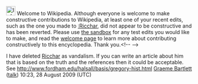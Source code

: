 <article id="24141138" title=User talk:Foucault12221112>
	<talkpage id="24141138" title="User talk:Foucault12221112">
[[Image:Information.svg|25px]] Welcome to Wikipedia. Although everyone is welcome to make constructive contributions to Wikipedia, at least one of your recent edits, such as the one you made to [[:Ricchar]], did not appear to be constructive and has been reverted. Please use [[Wikipedia:Sandbox|the sandbox]] for any test edits you would like to make, and read the [[Wikipedia:Welcoming committee/Welcome to Wikipedia|welcome page]] to learn more about contributing constructively to this encyclopedia. Thank you.&lt;!-- {{Uw-vandalism1|Ricchar}} --&gt;

I have deleted [[Ricchar]] as vandalism.  If you can write an article about him that is based on the truth and the references then it could be acceptable. See http://www.fordham.edu/halsall/basis/gregory-hist.html [[User:Graeme Bartlett|Graeme Bartlett]] ([[User talk:Graeme Bartlett|talk]]) 10:23, 28 August 2009 (UTC)
	</talkpage>
</article>